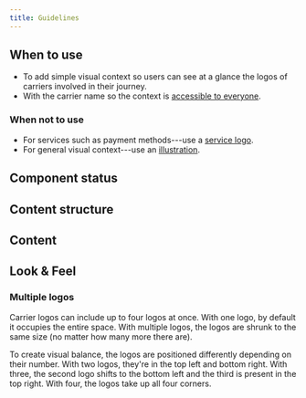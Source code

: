 ```yaml
---
title: Guidelines
---
```



<ReactExample name="CarrierLogo" />

## When to use

- To add simple visual context so users can see at a glance the logos of carriers involved in their journey.
- With the carrier name so the context is [accessible to everyone](/foundation/accessibility/).

### When not to use

- For services such as payment methods---use a [service logo](/components/visuals/servicelogo/).
- For general visual context---use an [illustration](/components/visuals/illustration/).

## Component status

<ComponentStatus component="CarrierLogo" />

## Content structure

<FigmaFile
  file="4QJZqvBvRrLu6t9mwObCkA"
  node="0%3A183"
  alt="Logo image: shows the logo and best to pass through the carrier name; carrier grid: displays multiple carriers."
/>

## Content

<ShortNonvisualSnippet visual="logo" associated="carrier" />

<ReactExample name="CarrierLogo accessibility" />

## Look & Feel

### Multiple logos

Carrier logos can include up to four logos at once.
With one logo, by default it occupies the entire space.
With multiple logos, the logos are shrunk to the same size
(no matter how many more there are).

To create visual balance, the logos are positioned differently depending on their number.
With two logos, they're in the top left and bottom right.
With three, the second logo shifts to the bottom left and the third is present in the top right.
With four, the logos take up all four corners.

<ReactExample name="CarrierLogo multiple" />
